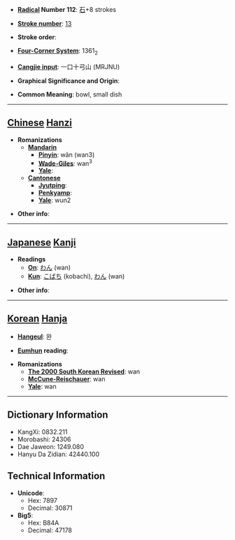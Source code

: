 * '''[[Wiktionary:Chinese radical index| Radical]] Number 112''': [[Wiktionary:Chinese radical index 石|石]]+8 strokes

* '''[[Wiktionary:Chinese total strokes index|Stroke number]]''': [[Wiktionary:Chinese total strokes index 13|13]]

* '''Stroke order''': 

* '''[[Wiktionary:Chinese four corner index|Four-Corner System]]''': 1361<sub>2</sub>

* '''[[Wiktionary:Chinese Cangjie index|Cangjie input]]''': 一口十弓山 (MRJNU)

* '''Graphical Significance and Origin''': 

* '''Common Meaning''': bowl, small dish

----

== [[Chinese]] [[Hanzi]] ==

* '''Romanizations'''
** '''[[Mandarin]]'''
*** '''[[Pinyin]]''': wǎn (wan3)
*** '''[[Wade-Giles]]''': wan<sup>3</sup>
*** '''[[Yale]]''': 
** '''[[Cantonese]]'''
*** '''[[Jyutping]]''':
*** '''[[Penkyamp]]''': 
*** '''[[Yale]]''': wun2

* '''Other info''': 

----

== [[Japanese]] [[Kanji]] ==

* '''Readings'''
** '''[[On]]''': [[わん]] (wan)
** '''[[Kun]]''': [[こばち]] (kobachi), [[わん]] (wan)

* '''Other info''':  

----

== [[Korean]] [[Hanja]] ==

* '''[[Hangeul]]''': 완

* '''[[Eumhun]] reading''': 

* '''Romanizations'''
** '''[[The 2000 South Korean Revised Romanization|The 2000 South Korean Revised]]''': wan
** '''[[McCune-Reischauer]]''': wan
** '''[[Yale]]''': wan

----

== Dictionary Information ==

* KangXi: 0832.211
* Morobashi: 24306
* Dae Jaweon: 1249.080
* Hanyu Da Zidian: 42440.100

== Technical Information ==

* '''Unicode''':
** Hex: 7897
** Decimal: 30871
* '''Big5''':
** Hex: B84A
** Decimal: 47178